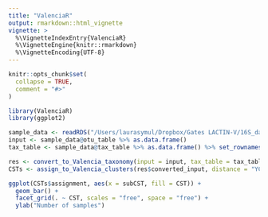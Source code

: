 ```yaml
---
title: "ValenciaR"
output: rmarkdown::html_vignette
vignette: >
  %\VignetteIndexEntry{ValenciaR}
  %\VignetteEngine{knitr::rmarkdown}
  %\VignetteEncoding{UTF-8}
---
```


```r
knitr::opts_chunk$set(
  collapse = TRUE,
  comment = "#>"
)
```

```r
library(ValenciaR)
library(ggplot2)
```


```r

sample_data <- readRDS("/Users/laurasymul/Dropbox/Gates LACTIN-V/16S_data/LactinV_16S_draft_incomplete_2022_09_15.RDS")
input <- sample_data@otu_table %>% as.data.frame()
tax_table <- sample_data@tax_table %>% as.data.frame() %>% set_rownames(1:nrow(sample_data@tax_table))

res <- convert_to_Valencia_taxonomy(input = input, tax_table = tax_table)
CSTs <- assign_to_Valencia_clusters(res$converted_input, distance = "YC")

ggplot(CSTs$assignment, aes(x = subCST, fill = CST)) +
  geom_bar() +
  facet_grid(. ~ CST, scales = "free", space = "free") +
  ylab("Number of samples")

```

